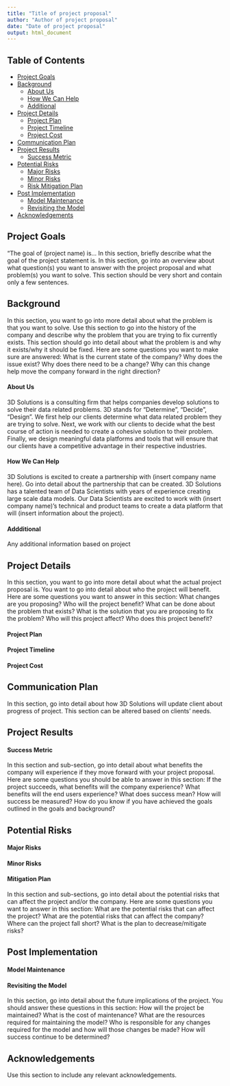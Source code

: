 ```yaml
---
title: "Title of project proposal"
author: "Author of project proposal"
date: "Date of project proposal"
output: html_document
---
```


## Table of Contents
  + [Project Goals](#project_goals)    
  + [Background](#background)
      + [About Us](#about_us)
      + [How We Can Help](#help)
      + [Additional](#additional)
  + [Project Details](#project_details)
      + [Project Plan](#plan)
      + [Project Timeline](#timeline)
      + [Project Cost](#cost)
  + [Communication Plan](#communication_plan)
  + [Project Results](#project_results)
      + [Success Metric](#success_metric)
  + [Potential Risks](#potential_risks)
      + [Major Risks](#major)
      + [Minor Risks](#minor)
      + [Risk Mitigation Plan](#mitigation)
  + [Post Implementation](#post_implementation)
      + [Model Maintenance](#model_maintenance)
      + [Revisiting the Model](#revisit)
  + [Acknowledgements](#acknowledgements)


## <a id="project_goals"></a>Project Goals

"The goal of (project name) is... In this section, briefly describe what the goal of the project statement is. In this section, go into an overview about what question(s) you want to answer with the project proposal and what problem(s) you want to solve. This section should be very short and contain only a few sentences. 


## <a id="background"></a>Background

In this section, you want to go into more detail about what the problem is that you want to solve. Use this section to go into the history of the company and describe why the problem that you are trying to fix currently exists. This section should go into detail about what the problem is and why it exists/why it should be fixed. Here are some questions you want to make sure are answered: What is the current state of the company? Why does the issue exist? Why does there need to be a change? Why can this change help move the company forward in the right direction?

#### <a id = "about_us"></a>About Us

3D Solutions is a consulting firm that helps companies develop solutions to solve their data related problems. 3D stands for "Determine", "Decide", "Design". We first help our clients determine what data related problem they are trying to solve. Next, we work with our clients to decide what the best course of action is needed to create a cohesive solution to their problem. Finally, we design meaningful data platforms and tools that will ensure that our clients have a competitive advantage in their respective industries. 

#### <a id = "help"></a>How We Can Help

3D Solutions is excited to create a partnership with (insert company name here). Go into detail about the partnership that can be created. 3D Solutions has a talented team of Data Scientists with years of experience creating large scale data models. Our Data Scientists are excited to work with (insert company name)'s technical and product teams to create a data platform that will (insert information about the project). 

#### <a id ="additional"></a>Addditional

Any additional information based on project


## <a id="project_details"></a>Project Details

In this section, you want to go into more detail about what the actual project proposal is. You want to go into detail about who the project will benefit. Here are some questions you want to answer in this section: What changes are you proposing? Who will the project benefit? What can be done about the problem that exists? What is the solution that you are proposing to fix the problem? Who will this project affect? Who does this project benefit?

#### <a id ="plan"></a>Project Plan

#### <a id ="timeline"></a>Project Timeline

#### <a id ="cost"></a>Project Cost

## <a id ="communication_plan"></a>Communication Plan

In this section, go into detail about how 3D Solutions will update client about progress of project. This section can be altered based on clients' needs. 

## <a id ="project_results"></a>Project Results

#### <a id="success_metric"></a>Success Metric

In this section and sub-section, go into detail about what benefits the company will experience if they move forward with your project proposal. Here are some questions you should be able to answer in this section: If the project succeeds, what benefits will the company experience? What benefits will the end users experience? What does success mean? How will success be measured? How do you know if you have achieved the goals outlined in the goals and background?


## <a id="potential_risks"></a>Potential Risks

#### <a id ="major"></a>Major Risks

#### <a id ="minor"></a>Minor Risks

#### <a id ="mitigation"></a>Mitigation Plan

In this section and sub-sections, go into detail about the potential risks that can affect the project and/or the company. Here are some questions you want to answer in this section: What are the potential risks that can affect the project? What are the potential risks that can affect the company? Where can the project fall short? What is the plan to decrease/mitigate risks? 



## <a id="post_implementation"></a>Post Implementation

#### <a id="model_maintenance"></a>Model Maintenance

#### <a id="revisit"></a>Revisiting the Model

In this section, go into detail about the future implications of the project. You should answer these questions in this section: How will the project be maintained? What is the cost of maintenance? What are the resources required for maintaining the model? Who is responsible for any changes required for the model and how will those changes be made? How will success continue to be determined?


## <a id="acknowledgements"></a>Acknowledgements

Use this section to include any relevant acknowledgements. 